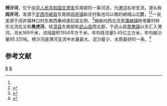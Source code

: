 '''榜沙河'''，位于[[中华人民共和国|中华人民共和国]][[甘肃省|甘肃省]]东南部的一条河流，为[[渭河|渭河]]右岸支流。源头称'''闾井河'''，发源于[[定西市|定西市]][[岷县|岷县]]东南部[[闾井镇|闾井镇]]新庄村鱼池沟以南的岷峨山北麓，<ref name="中国河湖大典"/><ref>{{cite web |title=岷县人民政府关于岷县规模以下河流管理范围划定成果的公告 |url=http://www.minxian.gov.cn/art/2020/12/4/art_2264_1365692.html |website=岷县人民政府 |accessdate=2021-02-24 }}{{Dead link}}</ref>一说发源于闾井镇林口村东南西秦岭直拉梁北侧，<ref>{{cite web|title=关于岷县闾井河河湖管理范围划定成果的公告|url=http://minxian.gov.cn/art/2020/6/29/art_2264_1319790.html|website=岷县人民政府|accessdate=2021-02-24}}{{Dead link}}</ref>蜿蜒向西北流至[[蒲麻镇|蒲麻镇]]砖塔寨村转东北流后又称'''黑虎河'''，经[[漳县|漳县]]东南部和[[武山县|武山县]]西北部，于武山县[[鸳鸯镇|鸳鸯镇]]以东汇入渭河。河长169千米，流域面积1554平方千米。年均径流量5.45亿立方米，年均输沙量95.3万吨。榜沙河是渭河支流中水量最大、泥沙最少、水质最好的一条。<ref name="中国河湖大典">{{cite book zh |author=《[[中国河湖大典|中国河湖大典]]》编纂委员会 |title=《中国河湖大典·黄河卷》 |format=M |edition=1 |location=北京 |publisher=中国水利水电出版社 |date=2014年4月 |pages=218页 |id= ISBN 978-7-5170-1937-4}}</ref>


==参考文献==
{{reflist}}

{{黄河}}
{{China-river-stub}}
[[Category:渭河支流|B]]
[[Category:甘肃河流|B]]